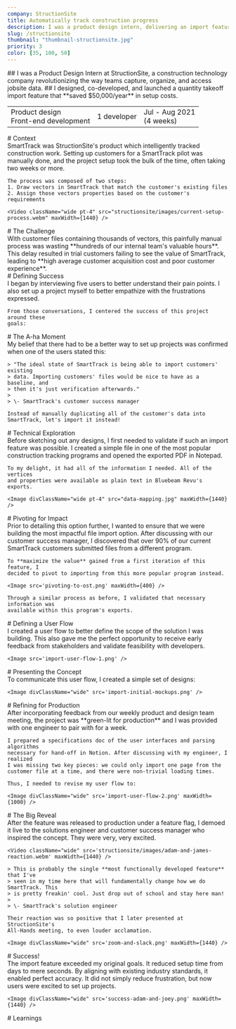 ```yaml
---
company: StructionSite
title: Automatically track construction progress
description: I was a product design intern, delivering an import feature for a construction tracking tool which saved $50,000/year in setup costs.
slug: /structionsite
thumbnail: "thumbnail-structionsite.jpg"
priority: 3
color: [35, 100, 50]
---
```


<Intro>
  ## I was a Product Design Intern at <AutoLink light to="https://structionsite.com/">StructionSite</AutoLink>, a construction technology company revolutionizing the way teams capture, organize, and access jobsite data.
  ## I designed, co-developed, and launched a quantity takeoff import feature that **saved $50,000/year** in setup costs.

  <Table>
    <td>
      Product design<br />
      Front-end development
    </td>
    <td>1 developer</td>
    <td>
      Jul - Aug 2021<br />
      (4 weeks)
    </td>
  </Table>
</Intro>

<section>
  # Context

  <section>
    SmartTrack was StructionSite's product which intelligently tracked construction work. Setting up customers for a SmartTrack pilot was manually done, and the project setup took the bulk of the time, often taking two weeks
    or more.

    The process was composed of two steps:
    1. Draw vectors in SmartTrack that match the customer's existing files
    2. Assign those vectors properties based on the customer's requirements

    <Video className="wide pt-4" src="structionsite/images/current-setup-process.webm" maxWidth={1440} />

  </section>
</section>

<section>
  # The Challenge

  <section>
    With customer files containing thousands of vectors, this painfully manual
    process was wasting **hundreds of our internal team's valuable hours**. This
    delay resulted in trial customers failing to see the value of SmartTrack,
    leading to **high average customer acquisition cost and poor customer
    experience**.
  </section>
</section>

<section>
  # Defining Success

  <section>
    I began by interviewing five users to better understand their pain points. I
    also set up a project myself to better empathize with the frustrations
    expressed.

    From those conversations, I centered the success of this project around these
    goals:
  </section>

  <section>
    <NumberedList
      data={[
        {
          title: 'Maximize efficiency',
          description:
          'The most critical goal was to reduce the time required to setup each customer project. The shorter the process, the lower our customer acquisition cost becomes.',
        },
        {
          title: 'Improve intuitiveness',
          description:
          "Aligning the mental model of SmartTrack's features, modes, and tooling with construction industry standards would improve setup accuracy.",
        },
        {
          title: 'Reduce frustration',
          description:
          'Users are able to easily amend mistakes and accomplish their tasks without interruption.',
        },
      ]}
    />
  </section>
</section>

<section>
  # The A-ha Moment
  
  <section>
    My belief that there had to be a better way to set up projects was confirmed
    when one of the users stated this:

    > "The ideal state of SmartTrack is being able to import customers' existing
    > data. Importing customers' files would be nice to have as a baseline, and
    > then it's just verification afterwards."
    >
    > \- SmartTrack's customer success manager

    Instead of manually duplicating all of the customer's data into SmartTrack, let's import it instead!
  </section>
</section>

<section>
  # Technical Exploration

  <section>
    Before sketching out any designs, I first needed to validate if such an import
    feature was possible. I created a simple file in one of the most popular
    construction tracking programs and opened the exported PDF in Notepad.

    To my delight, it had all of the information I needed. All of the vertices
    and properties were available as plain text in Bluebeam Revu's exports.  

    <Image divClassName="wide pt-4" src="data-mapping.jpg" maxWidth={1440} />
  </section>
</section>

<section>
  # Pivoting for Impact

  <section>
    Prior to detailing this option further, I wanted to ensure that we were building
    the most impactful file import option. After discussing with our customer
    success manager, I discovered that over 90% of our current SmartTrack customers
    submitted files from a different program.

    To **maximize the value** gained from a first iteration of this feature, I
    decided to pivot to importing from this more popular program instead.

    <Image src='pivoting-to-ost.png' maxWidth={400} />

    Through a similar process as before, I validated that necessary information was
    available within this program's exports.
  </section>
</section>

<section>
  # Defining a User Flow

  <section>
    I created a user flow to better define the scope of the solution I was building.
    This also gave me the perfect opportunity to receive early feedback from
    stakeholders and validate feasibility with developers.

    <Image src='import-user-flow-1.png' />
  </section>
</section>

<section>
  # Presenting the Concept

  <section>
    To communicate this user flow, I created a simple set of designs:

    <Image divClassName="wide" src='import-initial-mockups.png' />
  </section>
</section>

<section>
  # Refining for Production

  <section>
    After incorporating feedback from our weekly product and design team meeting,
    the project was **green-lit for production** and I was provided with one
    engineer to pair with for a week.

    I prepared a specifications doc of the user interfaces and parsing algorithms
    necessary for hand-off in Notion. After discussing with my engineer, I realized
    I was missing two key pieces: we could only import one page from the customer file at a time, and there were non-trivial loading times.

    Thus, I needed to revise my user flow to:

    <Image divClassName="wide" src='import-user-flow-2.png' maxWidth={1000} />
  </section>
</section>

<section>
  # The Big Reveal

  <section>
    After the feature was released to production under a feature flag, I demoed it
    live to the solutions engineer and customer success manager who inspired the
    concept. They were very, very excited.

    <Video className="wide" src='structionsite/images/adam-and-james-reaction.webm' maxWidth={1440} />
  
    > This is probably the single **most functionally developed feature** that I've
    > seen in my time here that will fundamentally change how we do SmartTrack. This
    > is pretty freakin' cool. Just drop out of school and stay here man!
    >
    > \- SmartTrack's solution engineer

    Their reaction was so positive that I later presented at StructionSite's
    All-Hands meeting, to even louder acclamation.

    <Image divClassName="wide" src='zoom-and-slack.png' maxWidth={1440} />
  </section>
</section>

<section>
  # Success!

  <section>
    The import feature exceeded my original goals. It reduced setup time from days
    to mere seconds. By aligning with existing industry standards, it enabled
    perfect accuracy. It did not simply reduce frustration, but now users were
    excited to set up projects.

    <Image divClassName="wide" src='success-adam-and-joey.png' maxWidth={1440} />
  </section>
</section>

<section>
  # Learnings

  <section>
    <NumberedList
      data={[
        {
          title: 'Approach the impossible',
          description:
            'Even if a feature seems infeasible, try to prove it out. Some of the best features come from simple experiments.',
        },
        {
          title: 'Get your hands dirty',
          description:
            'My software development experience is just as applicable to the early proof-of-concept phases as it is to developer handoff. Leveraging existing data to increase product value is a tool that I will carry forward.',
        },
        {
          title: 'User joy is the greatest reward',
          description:
            "Seeing how this feature has fundamentally improved so many users' lives brings an inescapable smile to my face. It feels so, so good to help others!",
        },
      ]}
    />
  </section>
</section>

